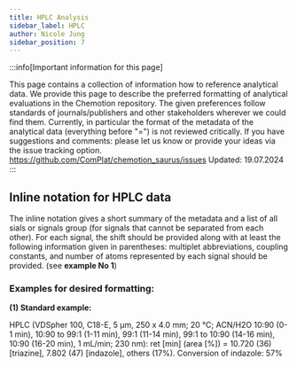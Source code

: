 ```yaml
---
title: HPLC Analysis
sidebar_label: HPLC
author: Nicole Jung
sidebar_position: 7
---
```


:::info[Important information for this page] 

This page contains a collection of information how to reference analytical data. We provide this page to describe the preferred formatting of analytical evaluations in the Chemotion repository. The given preferences follow standards of journals/publishers and other stakeholders wherever we could find them. Currently, in particular the format of the metadata of the analytical data (everything before "=") is not reviewed critically. If you have suggestions and comments: please let us know or provide your ideas via the issue tracking option. 
https://github.com/ComPlat/chemotion_saurus/issues
Updated: 19.07.2024
:::

## Inline notation for HPLC data

The inline notation gives a short summary of the metadata and a list of all sials or signals group (for signals that cannot be separated from each other). For each signal, the shift should be provided along with at least the following information given in parentheses: multiplet abbreviations, coupling constants, and number of atoms represented by each signal should be provided. (see **example No 1**)

### Examples for desired formatting:

**(1) Standard example:**

HPLC (VDSpher 100, C18-E, 5 μm, 250 x 4.0 mm; 20 °C; ACN/H2O 10:90 (0-1 min), 10:90 to 99:1 (1-11 min), 99:1 (11-14 min), 99:1 to 10:90 (14-16 min), 10:90 (16-20 min), 1 mL/min; 230 nm): ret [min] (area [%]) = 10.720 (36) [triazine], 7.802 (47) [indazole], others (17%). Conversion of indazole: 57%
